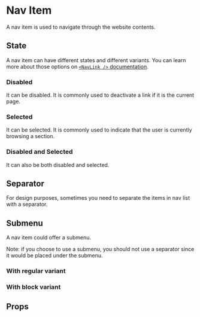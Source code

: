 
<Meta of={NavItemStories} />

# Nav Item

A nav item is used to navigate through the website contents.

<Primary />

## State

A nav item can have different states and different variants. You can learn more about those options on [`<NavLink />` documentation](/docs/components-molecules-nav-nav-link--docs).

### Disabled

It can be disabled. It is commonly used to deactivate a link if it is the current page.

<Canvas of={NavItemStories.IsDisabled} />

### Selected

It can be selected. It is commonly used to indicate that the user is currently browsing a section.

<Canvas of={NavItemStories.IsSelected} />

### Disabled and Selected

It can also be both disabled and selected.

<Canvas of={NavItemStories.IsDisabledAndSelected} />

## Separator

For design purposes, sometimes you need to separate the items in nav list with a separator.

<Canvas of={NavItemStories.WithSeparator} />

## Submenu

A nav item could offer a submenu.

Note: if you choose to use a submenu, you should not use a separator since it would be placed under the submenu.

### With regular variant

<Canvas of={NavItemStories.WithChildren} />

### With block variant

<Canvas of={NavItemStories.BlockWithChildren} />

## Props

<ArgTypes of={NavItemStories} />
